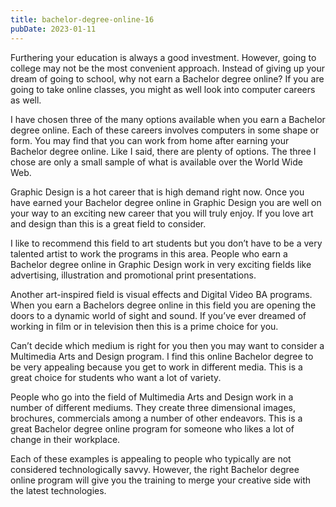 ```yaml
---
title: bachelor-degree-online-16
pubDate: 2023-01-11
---
```


Furthering your education is always a good investment. However, going to college may not be the most convenient approach. Instead of giving up your dream of going to school, why not earn a Bachelor degree online? If you are going to take online classes, you might as well look into computer careers as well.

I have chosen three of the many options available when you earn a Bachelor degree online. Each of these careers involves computers in some shape or form. You may find that you can work from home after earning your Bachelor degree online. Like I said, there are plenty of options. The three I chose are only a small sample of what is available over the World Wide Web.

Graphic Design is a hot career that is high demand right now. Once you have earned your Bachelor degree online in Graphic Design you are well on your way to an exciting new career that you will truly enjoy. If you love art and design than this is a great field to consider. 

I like to recommend this field to art students but you don’t have to be a very talented artist to work the programs in this area. People who earn a Bachelor degree online in Graphic Design work in very exciting fields like advertising, illustration and promotional print presentations.

Another art-inspired field is visual effects and Digital Video BA programs. When you earn a Bachelors degree online in this field you are opening the doors to a dynamic world of sight and sound. If you’ve ever dreamed of working in film or in television then this is a prime choice for you.

Can’t decide which medium is right for you then you may want to consider a Multimedia Arts and Design program. I find this online Bachelor degree to be very appealing because you get to work in different media. This is a great choice for students who want a lot of variety.

People who go into the field of Multimedia Arts and Design work in a number of different mediums. They create three dimensional images, brochures, commercials among a number of other endeavors. This is a great Bachelor degree online program for someone who likes a lot of change in their workplace.

Each of these examples is appealing to people who typically are not considered technologically savvy. However, the right Bachelor degree online program will give you the training to merge your creative side with the latest technologies.